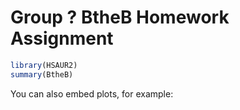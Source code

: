 Group ? BtheB Homework Assignment
========================================================

```r
library(HSAUR2)
summary(BtheB)
```

You can also embed plots, for example:

```r

```

